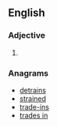 ==English==

===Adjective===
{{head|en|adjective superlative form}}

# {{en-superlative of|randy}}

===Anagrams===
* [[detrains#English|detrains]]
* [[strained#English|strained]]
* [[trade-ins#English|trade-ins]]
* [[trades in#English|trades in]]